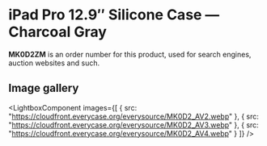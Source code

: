 
# iPad Pro 12.9″ Silicone Case — Charcoal Gray

<Callout type='info' emoji='👉🏻'>**MK0D2ZM** is an order number for this product, used for search engines, auction websites and such.</Callout>

## Image gallery

<LightboxComponent
    images={[
      {
        src: "https://cloudfront.everycase.org/everysource/MK0D2_AV2.webp"
      },
      {
        src: "https://cloudfront.everycase.org/everysource/MK0D2_AV3.webp"
      },
      {
        src: "https://cloudfront.everycase.org/everysource/MK0D2_AV4.webp"
      }
    ]}
  />
